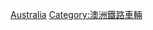 {{commonscat|Diesel locomotives of Australia‎}}
[[Category:柴油機車|Australia]]
[[Category:澳洲鐵路車輛|Category:澳洲鐵路車輛]]